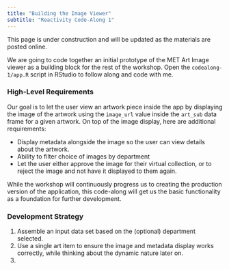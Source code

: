 ```yaml
---
title: "Building the Image Viewer"
subtitle: "Reactivity Code-Along 1"
---
```


::: callout-warning
This page is under construction and will be updated as the materials are posted online.
:::

We are going to code together an initial prototype of the MET Art Image viewer as a building block for the rest of the workshop. Open the `codealong-1/app.R` script in RStudio to follow along and code with me. 

### High-Level Requirements

Our goal is to let the user view an artwork piece inside the app by displaying the image of the artwork using the `image_url` value inside the `art_sub` data frame for a given artwork. On top of the image display, here are additional requirements:

* Display metadata alongside the image so the user can view details about the artwork. 
* Ability to filter choice of images by department
* Let the user either approve the image for their virtual collection, or to reject the image and not have it displayed to them again. 

While the workshop will continuously progress us to creating the production version of the application, this code-along will get us the basic functionality as a foundation for further development.

### Development Strategy

1. Assemble an input data set based on the (optional) department selected.
1. Use a single art item to ensure the image and metadata display works correctly, while thinking about the dynamic nature later on.
1. 